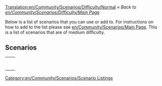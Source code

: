 [[Translation:en/Community/Scenarios/Difficulty/Normal]]
''« Back to [[en/Community/Scenarios/Difficulty/Main Page]]''

[[Category:en/Community/Scenarios/Scenario Listings]]

Below is a list of scenarios that you can use or add to. For instructions on how to add to the list please see [[en/Community/Scenarios/Main Page]]. This is a list of scenarios that are of medium difficulty.

==Scenarios==

{|
|-
|style="border:none;background:white"|
{{en/Islands}}

|style="border:none;background:white"|
{{en/Echo}}

|-
|style="border:none;background:white"|
{{en/Water and Mountains}}

|style="border:none;background:white"|
{{en/Snowy Highlands}}

|-
|style="border:none;background:white"|
{{en/The Isles}}

|style="border:none;background:white"|
{{en/Tropical River}}

|-
|style="border:none;background:white"|
{{en/Iceland}}

|style="border:none;background:white"|
{{en/Land of Floods}}

|-
|style="border:none;background:white"|
{{en/Chatham Islands}}

|style="border:none;background:white"|
{{en/Denmark}}

|-
|style="border:none;background:white"|
{{en/Europe}}

|style="border:none;background:white"|
{{en/Alexander to Karthoum}}

|-
|style="border:none;background:white"|
{{en/Climb up the Mountains}}

|style="border:none;background:white"|


|}